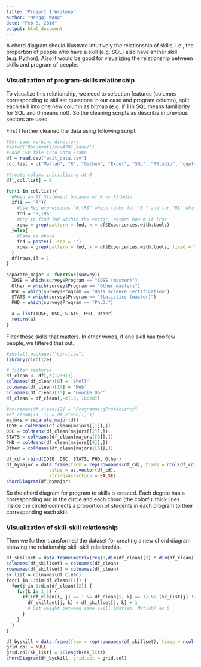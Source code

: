 ```yaml
---
title: "Project 1 Writeup"
author: "Mengqi Wang"
date: "Feb 8, 2016"
output: html_document
---
```


A chord diagram should illustrate intuitively the relationship of skills, i.e., the proportion of people who have a skill (e.g. SQL) also have anther skill (e.g. Python). Also it would be good for visualizing the relationship between skills and program of people.

### Visualization of program-skills relationship
To visualize this relationship, we need to selection features (columns corresponding to skillset questions in our case and program column), split each skill into one new column as bitmap (e.g. if 1 in SQL means familiarity for SQL and 0 means not). So the cleaning scripts as describe in previous sectors are used

First I further cleaned the data using following script:
```r
#Set your working directory
#setwd('Documents/cuw4701_edav/')
#Load CSV file into Data Frame
df = read.csv("edit_data.csv")
col.list = c("Matlab", "R", "Github", "Excel", "SQL", "RStudio", "ggplot2", "shell (terminal / command line)", "C/C++", "Python", "Stata", "LaTeX", "XML", "Web: html css js", "google drive (formerly docs)", "Sweave/knitr","dropbox", "SPSS", "regular expressions (grep)", "lattice" )

#Create colums initializing at 0
df[,col.list] = 0

for(i in col.list){
  #Need an If Statement because of R vs RStudio. 
  if(i == "R"){ 
    #Use Reg expressions "R,|R$" which looks for "R," and for "R$" which means there is nothing after R (line 87 caused this issue)
    fnd = "R,|R$"
    #try to find fnd within the vector, return Row # if True
    rows = grep(pattern = fnd, x = df$Experiences.with.tools)
  }else{
    #Same as above
    fnd = paste(i, sep = "")
    rows = grep(pattern = fnd, x = df$Experiences.with.tools, fixed = TRUE)
  }
  df[rows,i] = 1
}

separate_major <- function(survey){
  IDSE = which(survey$Program == "IDSE (master)")
  Other = which(survey$Program == "Other masters")
  DSC = which(survey$Program == "Data Science Certification")
  STATS = which(survey$Program == "Statistics (master)")
  PHD = which(survey$Program == "Ph.D.")
  
  a = list(IDSE, DSC, STATS, PHD, Other)
  return(a) 
}
```


Filter those skills that matters. In other words, if one skill has too few people, we filtered that out.
```r
#install.packages("circlize")
library(circlize)

# filter features
df_clean <- df[,c(12:31)]
colnames(df_clean)[8] = 'Shell'
colnames(df_clean)[14] = 'Web'
colnames(df_clean)[15] = 'Google Doc'
df_clean = df_clean[,-c(13, 16:20)]

#colnames(df_clean)[2] = "ProgrammingProficiency"
#df_clean[13, 1] = df_clean[1, 1]
majors = separate_major(df)
IDSE = colMeans(df_clean[majors[[1]],])
DSC = colMeans(df_clean[majors[[2]],])
STATS = colMeans(df_clean[majors[[3]],])
PHD = colMeans(df_clean[majors[[4]],])
Other = colMeans(df_clean[majors[[5]],])

df_cd = rbind(IDSE, DSC, STATS, PHD, Other)
df_bymajor = data.frame(from = rep(rownames(df_cd), times = ncol(df_cd)), to = rep(colnames(df_cd), each = nrow(df_cd)),
                value = as.vector(df_cd),
                stringsAsFactors = FALSE)
chordDiagram(df_bymajor)
```

So the chord diagram for program to skills is created. Each degree has a corresponding arc in the circle and each chord (the colorful thick lines inside the circle) connects a proportion of students in each program to their corresponding each skill.

### Visualization of skill-skill relationship
Then we further transformed the dataset for creating a new chord diagram showing the relationship skill-skill relationship.
```r
df_skillset = data.frame(matrix(rep(0,dim(df_clean)[2] * dim(df_clean)[2]), nrow=dim(df_clean)[2], ncol=dim(df_clean)[2]))
colnames(df_skillset) = colnames(df_clean)
rownames(df_skillset) = colnames(df_clean)
sk_list = colnames(df_clean)
for(i in 1:dim(df_clean)[1]) {
  for(j in 1:dim(df_clean)[2]) {
    for(k in 1:j) {
      if((df_clean[i, j] == 1 && df_clean[i, k] == 1) && (sk_list[j] != sk_list[k])) {
        df_skillset[j, k] = df_skillset[j, k] + 1
        # Set weight between same skill (Matlab, Matlab) as 0
      }
    }
  }
}

df_byskill = data.frame(from = rep(rownames(df_skillset), times = ncol(df_skillset)), to = rep(colnames(df_skillset), each = nrow(df_skillset)), value = as.vector(unlist(df_skillset)), stringsAsFactors = FALSE)
grid.col = NULL
grid.col[sk_list] = 1:length(sk_list)
chordDiagram(df_byskill, grid.col = grid.col)
```

